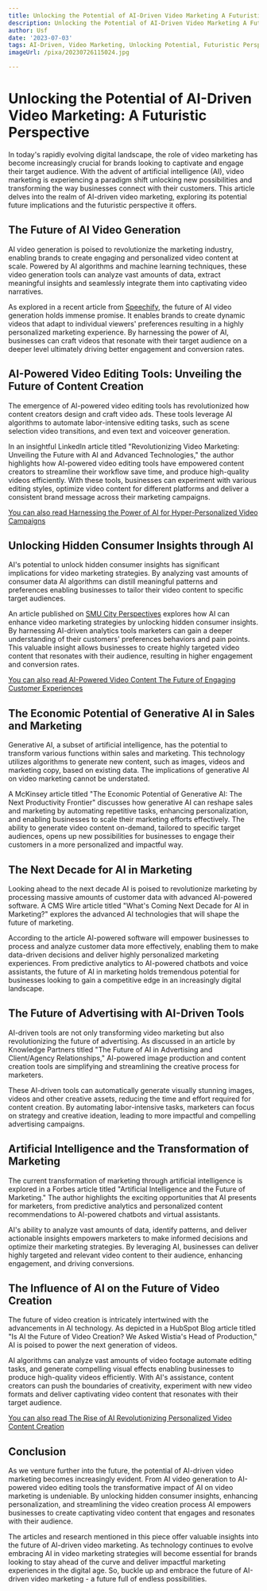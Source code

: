 ```yaml
---
title: Unlocking the Potential of AI-Driven Video Marketing A Futuristic Perspective
description: Unlocking the Potential of AI-Driven Video Marketing A Futuristic Perspective
author: Usf
date: '2023-07-03'
tags: AI-Driven, Video Marketing, Unlocking Potential, Futuristic Perspective
imageUrl: /pixa/20230726115024.jpg

---
```

# Unlocking the Potential of AI-Driven Video Marketing: A Futuristic Perspective

In  today's rapidly evolving  digital landscape, the role of video marketing  has become increasingly  crucial for brands looking to captivate  and engage their target audience. With the  advent of artificial intelligence (AI), video  marketing is experiencing a paradigm  shift unlocking new  possibilities and transforming the way businesses connect  with their customers. This article delves into the realm  of  AI-driven video marketing, exploring its potential future implications and the futuristic perspective it offers.

## The Future of AI Video Generation

AI video generation is poised to revolutionize the marketing industry, enabling brands to create engaging and personalized video content at scale. Powered by  AI algorithms and machine learning techniques, these video generation  tools can  analyze  vast amounts  of data, extract meaningful insights and seamlessly integrate them into captivating video narratives.

As explored in a recent article from [Speechify](https://speechify.com/blog/what-is-the-future-of-ai-video-generation/), the future of AI video generation holds  immense promise. It  enables  brands to create dynamic  videos that adapt to  individual viewers' preferences resulting in a highly personalized marketing experience. By harnessing the power of  AI, businesses  can craft videos that resonate  with their  target  audience on a deeper level ultimately driving better engagement and conversion  rates.

## AI-Powered Video Editing Tools: Unveiling the Future of  Content  Creation

The emergence of AI-powered video editing tools has revolutionized  how content creators design and craft  video ads. These tools leverage AI algorithms to automate labor-intensive editing tasks, such as scene selection video transitions, and even text and voiceover generation. 

In an insightful LinkedIn article titled "Revolutionizing Video Marketing: Unveiling the Future with AI and Advanced Technologies," the author highlights how AI-powered video editing tools  have empowered  content creators to streamline their workflow save time, and produce high-quality videos efficiently. With these tools, businesses can experiment with various editing styles, optimize video content for different platforms and deliver a consistent brand message across  their marketing campaigns.

[You can also read Harnessing the Power of AI  for Hyper-Personalized Video Campaigns](Harnessing%20the%20Power%20of%20AI%20for%20Hyper-Personalized%20Video%20Campaigns)


## Unlocking Hidden Consumer Insights  through AI

AI's potential to unlock hidden consumer insights  has significant implications for video marketing strategies. By analyzing vast amounts of consumer data AI  algorithms can  distill meaningful  patterns and  preferences enabling businesses to tailor their video content to  specific target audiences.

An article  published  on [SMU City Perspectives](https://cityperspectives.smu.edu.sg/article/unlocking-hidden-consumer-insights-how-ai-can-enhance-video-marketing-strategies) explores how AI can enhance video  marketing strategies by unlocking hidden  consumer insights. By harnessing AI-driven analytics tools marketers can gain a deeper understanding of  their customers' preferences behaviors and pain points. This valuable insight allows businesses to create highly targeted  video content that  resonates  with their audience, resulting in higher engagement and conversion  rates.

[You can also read AI-Powered Video Content The Future of  Engaging Customer Experiences](AI-Powered%20Video%20Content%20The%20Future%20of%20Engaging%20Customer%20Experiences)


## The Economic Potential of Generative AI in Sales and Marketing

Generative AI, a subset of artificial intelligence, has the potential to transform various functions within sales and marketing. This technology utilizes algorithms to generate new content, such as images, videos and marketing copy, based on existing  data. The implications of generative AI on video marketing cannot be understated.

A McKinsey article titled "The Economic Potential of Generative  AI: The Next Productivity Frontier" discusses how generative AI can reshape sales and marketing by automating repetitive tasks, enhancing personalization, and  enabling businesses to scale their marketing  efforts effectively. The ability to  generate video content on-demand,  tailored to specific target audiences, opens up new possibilities for businesses to engage their customers in a more personalized  and impactful way.

## The Next Decade for AI in  Marketing

Looking ahead to the  next decade AI is poised to revolutionize marketing by processing massive  amounts  of customer data with advanced AI-powered software. A CMS Wire article titled "What's Coming Next Decade for AI in Marketing?"  explores the advanced AI technologies  that will  shape the future of marketing.

According to the article AI-powered software will empower businesses to process and analyze customer data more effectively, enabling them to make data-driven decisions  and deliver  highly personalized marketing experiences. From predictive analytics to AI-powered chatbots and voice assistants, the future of AI in marketing holds  tremendous potential for businesses looking to gain a competitive edge  in an increasingly digital landscape.

## The Future of Advertising with AI-Driven Tools

AI-driven tools are not only transforming video marketing but also revolutionizing  the future of advertising. As discussed in an article by Knowledge  Partners titled "The Future of AI  in Advertising and Client/Agency Relationships," AI-powered image production  and content creation tools are  simplifying and streamlining the creative process for marketers.

These AI-driven tools  can  automatically generate visually stunning images, videos and other creative assets, reducing the time and effort required for content creation. By automating labor-intensive tasks, marketers can focus on strategy and creative ideation, leading  to more impactful and compelling  advertising campaigns.

## Artificial Intelligence and the Transformation of Marketing

The current transformation of marketing through artificial intelligence is explored in a Forbes article titled "Artificial Intelligence and the Future of Marketing." The author highlights  the exciting opportunities that AI presents for marketers, from predictive  analytics and  personalized content  recommendations to  AI-powered chatbots and virtual assistants.

AI's  ability to analyze vast  amounts of data, identify patterns, and deliver actionable insights empowers marketers to make informed decisions and optimize their marketing  strategies. By leveraging AI, businesses can  deliver highly targeted and relevant video content to their audience, enhancing engagement, and driving conversions.

## The Influence  of AI  on the Future  of Video Creation

The future of video creation is intricately intertwined with the  advancements in AI technology. As depicted  in a HubSpot Blog article titled  "Is AI the Future of Video Creation? We Asked Wistia's Head of Production," AI is poised to  power the next generation  of videos.

AI algorithms can analyze vast amounts of video footage  automate editing tasks, and generate compelling visual effects enabling  businesses to produce high-quality videos efficiently. With AI's assistance, content creators can push the boundaries of creativity, experiment with new video formats and deliver captivating video content that  resonates with their target audience.

[You can also read  The Rise of AI Revolutionizing  Personalized Video  Content  Creation](The%20Rise%20of%20AI%20Revolutionizing%20Personalized%20Video%20Content%20Creation)


## Conclusion

As we venture further into the future, the potential of AI-driven video marketing becomes increasingly evident. From AI video generation to AI-powered video editing tools  the transformative impact of AI on video marketing is undeniable. By unlocking hidden consumer insights, enhancing personalization, and streamlining the video creation process AI empowers businesses to create captivating video content that engages and resonates with  their  audience.

The articles and research mentioned in this piece offer valuable insights into the future of AI-driven video marketing. As technology continues to evolve embracing AI in video marketing strategies will become  essential for brands looking to stay ahead of the  curve and deliver impactful marketing experiences  in the digital age. So, buckle up and embrace the future of AI-driven video marketing - a future  full of endless possibilities.